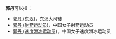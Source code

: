 '''郭丹'''可以指：
* [[郭丹_(东汉)|郭丹 (东汉)]]，东汉大司徒
* [[郭丹_(射箭运动员)|郭丹 (射箭运动员)]]，中国女子射箭运动员
* [[郭丹_(速度滑冰运动员)|郭丹 (速度滑冰运动员)]]，中国女子速度滑冰运动员
{{Disambiguation|D|Cat=二字郭姓人名消歧义}}